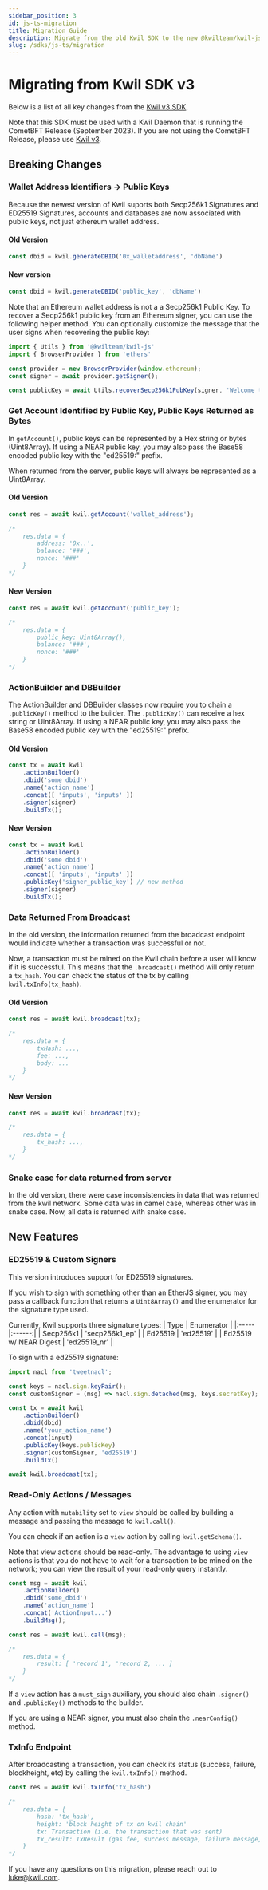 ```yaml
---
sidebar_position: 3
id: js-ts-migration
title: Migration Guide
description: Migrate from the old Kwil SDK to the new @kwilteam/kwil-js SDK.
slug: /sdks/js-ts/migration
---
```


# Migrating from Kwil SDK v3

Below is a list of all key changes from the [Kwil v3 SDK](https://www.npmjs.com/package/kwil).

Note that this SDK must be used with a Kwil Daemon that is running the CometBFT Release (September 2023). If you are not using the CometBFT Release, please use [Kwil v3](https://www.npmjs.com/package/kwil).

## Breaking Changes

### Wallet Address Identifiers -> Public Keys

Because the newest version of Kwil suports both Secp256k1 Signatures and ED25519 Signatures, accounts and databases are now associated with public keys, not just ethereum wallet address.

#### Old Version

```javascript
const dbid = kwil.generateDBID('0x_walletaddress', 'dbName')
```

#### New version

```javascript
const dbid = kwil.generateDBID('public_key', 'dbName')
```

Note that an Ethereum wallet address is not a a Secp256k1 Public Key. To recover a Secp256k1 public key from an Ethereum signer, you can use the following helper method. You can optionally customize the message that the user signs when recovering the public key:

```javascript
import { Utils } from '@kwilteam/kwil-js'
import { BrowserProvider } from 'ethers'

const provider = new BrowserProvider(window.ethereum);
const signer = await provider.getSigner();

const publicKey = await Utils.recoverSecp256k1PubKey(signer, 'Welcome to our app! Sign this message to reveal your public key.');
```

### Get Account Identified by Public Key, Public Keys Returned as Bytes

In `getAccount()`, public keys can be represented by a Hex string or bytes (Uint8Array). If using a NEAR public key, you may also pass the Base58 encoded public key with the "ed25519:" prefix.

When returned from the server, public keys will always be represented as a Uint8Array.

#### Old Version

```javascript
const res = await kwil.getAccount('wallet_address');

/*
    res.data = {
        address: '0x..',
        balance: '###',
        nonce: '###'
    }
*/
```

#### New Version

```javascript
const res = await kwil.getAccount('public_key');

/*
    res.data = {
        public_key: Uint8Array(),
        balance: '###',
        nonce: '###'
    }
*/

```

### ActionBuilder and DBBuilder

The ActionBuilder and DBBuilder classes now require you to chain a `.publicKey()` method to the builder. The `.publicKey()` can receive a hex string or Uint8Array. If using a NEAR public key, you may also pass the Base58 encoded public key with the "ed25519:" prefix.

#### Old Version

```javascript
const tx = await kwil
    .actionBuilder()
    .dbid('some dbid')
    .name('action_name')
    .concat([ 'inputs', 'inputs' ])
    .signer(signer)
    .buildTx();
```

#### New Version

```javascript
const tx = await kwil
    .actionBuilder()
    .dbid('some dbid')
    .name('action_name')
    .concat([ 'inputs', 'inputs' ])
    .publicKey('signer_public_key') // new method
    .signer(signer)
    .buildTx();
```

### Data Returned From Broadcast

In the old version, the information returned from the broadcast endpoint would indicate whether a transaction was successful or not.

Now, a transaction must be mined on the Kwil chain before a user will know if it is successful. This means that the `.broadcast()` method will only return a `tx_hash`. You can check the status of the tx by calling `kwil.txInfo(tx_hash)`.

#### Old Version

```javascript
const res = await kwil.broadcast(tx);

/*
    res.data = {
        txHash: ...,
        fee: ...,
        body: ...
    }
*/
```

#### New Version

```javascript
const res = await kwil.broadcast(tx);

/*
    res.data = {
        tx_hash: ...,
    }
*/
```

### Snake case for data returned from server

In the old version, there were case inconsistencies in data that was returned from the kwil network. Some data was in camel case, whereas other was in snake case. Now, all data is returned with snake case.

## New Features

### ED25519 & Custom Signers

This version introduces support for ED25519 signatures.

If you wish to sign with something other than an EtherJS signer, you may pass a callback function that returns a `Uint8Array()` and the enumerator for the signature type used.

Currently, Kwil supports three signature types:
| Type  | Enumerator |
|:----- |:------:|
| Secp256k1  | 'secp256k1_ep'     |
| Ed25519    | 'ed25519'     |
| Ed25519 w/ NEAR Digest | 'ed25519_nr' |

To sign with a ed25519 signature:

```javascript
import nacl from 'tweetnacl';

const keys = nacl.sign.keyPair();
const customSigner = (msg) => nacl.sign.detached(msg, keys.secretKey);

const tx = await kwil
    .actionBuilder()
    .dbid(dbid)
    .name('your_action_name')
    .concat(input)
    .publicKey(keys.publicKey)
    .signer(customSigner, 'ed25519')
    .buildTx()

await kwil.broadcast(tx);
```

### Read-Only Actions / Messages

Any action with `mutability` set to `view` should be called by building a message and passing the message to `kwil.call()`.

You can check if an action is a `view` action by calling `kwil.getSchema()`.

Note that view actions should be read-only. The advantage to using `view` actions is that you do not have to wait for a transaction to be mined on the network; you can view the result of your read-only query instantly.

```javascript
const msg = await kwil
    .actionBuilder()
    .dbid('some_dbid')
    .name('action_name')
    .concat('ActionInput...')
    .buildMsg();

const res = await kwil.call(msg);

/*
    res.data = {
        result: [ 'record 1', 'record 2, ... ]
    }
*/
```

If a `view` action has a `must_sign` auxiliary, you should also chain `.signer()` and `.publicKey()` methods to the builder.

If you are using a NEAR signer, you must also chain the `.nearConfig()` method.

### TxInfo Endpoint

After broadcasting a transaction, you can check its status (success, failure, blockheight, etc) by calling the `kwil.txInfo()` method.

```javascript
const res = await kwil.txInfo('tx_hash')

/*
    res.data = {
        hash: 'tx_hash',
        height: 'block height of tx on kwil chain'
        tx: Transaction (i.e. the transaction that was sent)
        tx_result: TxResult (gas fee, success message, failure message, etc.)
    }
*/
```

If you have any questions on this migration, please reach out to luke@kwil.com.
